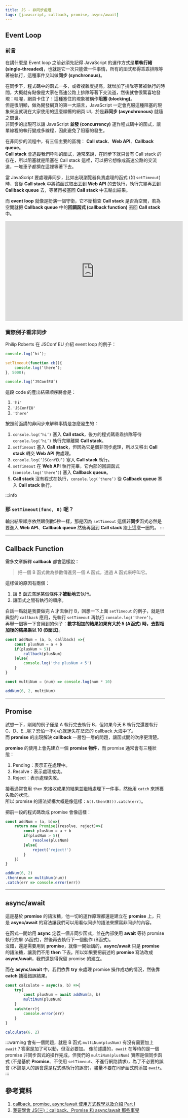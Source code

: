 ```yaml
---
title: JS - 非同步處理
tags: [javascript, callback, promise, async/await]
---
```

## Event Loop
### 前言
在講什麼是 Event loop 之前必須先記得 JavaScript 的運作方式是**單執行緒 (single-threaded)**，也就是它一次只能做一件事情，所有的函式都得乖乖排隊等著被執行，這種事件又叫做**同步 (synchronous)**。

在同步下，程式碼中的函式一多，或者複雜度提高，就增加了排隊等著被執行的時間，大概就有點像是大家在高速公路上排隊等著下交流道，然後就會很驚喜地發現：哇喔，網頁卡住了！這種塞住的現象被稱作**阻塞 (blocking)**。  
但是很明顯，做為開發網頁的第一大語言，JavaScript 一定會克服這種阻塞的現象來造就現在大家使用的這麼順暢的網頁 UI，於是**非同步 (asynchronous)** 就隨之問世。  
非同步的出現可以讓 JavaScript **並發 (concurrency)** 運作程式碼中的函式，讓單線程的執行變成多線程，因此避免了阻塞的發生。

在非同步的流程中，有三個主要的區塊： **Call stack**、**Web API**、**Callback queue**。  
**Call stack** 會追蹤我們呼叫的函式，通常來說，在同步下就只會有 Call stack 的存在，所以阻塞就是阻塞在 Call stack 這裡，可以把它想像成高速公路的交流道，一堆車子都擠在這裡等著下去。  

當 JavaScript 要處理非同步，比如出現瀏覽器負責處理的函式 (如 `setTimeout`) 時，會從 **Call stack** 中將該函式取出丟到 **Web API** 的去執行，執行完畢再丟到 **Callback queue** 去，等著再被塞回 **Call stack** 中去輸出結果。

而 **event loop** 就像是扮演一個守衛，它不斷檢查 **Call stack** 是否為空閒，若為空閒就把 **Callback queue** 中的**回調函式 (callback function)** 丟回 **Call stack** 中。

<iframe width="560" height="315" src="https://www.youtube.com/embed/8aGhZQkoFbQ?si=7V9jd4iQRVPrGkAt" title="YouTube video player" frameborder="0" allow="accelerometer; autoplay; clipboard-write; encrypted-media; gyroscope; picture-in-picture; web-share" allowfullscreen></iframe>

### 實際例子看非同步
Philip Roberts 在 JSConf EU 介紹 event loop 的例子：
```js
console.log(‘hi’);

setTimeout(function cb(){
	console.log(‘there’);
}, 5000);

console.log(‘JSConfEU’)
```

這段 code 的產出結果順序將會是：
1. `'hi'`
2. `'JSConfEU'`
3. `'there'`

按照前面講的非同步來解釋事情是怎麼發生的：
1. `console.log(‘hi’)` 塞入 **Call stack**，後方的程式碼乖乖排隊等待 `console.log(‘hi’)` 執行完畢離開 **Call stack**。
2. `setTimeout` 塞入 **Call stack**，但因為它是個非同步處理，所以又移出  **Call stack** 轉交 **Web API** 做處理。
3. `console.log(‘JSConfEU’)` 塞入 **Call stack** 執行。
4. `setTimeout` 在 **Web API** 執行完畢，它內部的回調函式 (`console.log(‘there’)`) 塞入 **Callback queue**。
5. **Call stack** 沒有程式在執行，`console.log(‘there’)` 從 **Callback queue** 塞入 **Call stack** 執行。

:::info
### 那 `setTimeout(func, 0)` 呢？
輸出結果順序依然跟倒數5秒一樣，那是因為 `setTimeout` 這個**非同步**函式必然是要進入 **Web API**、**Callback queue** 然後再回到 **Call stack** 跑上這麼一圈的。
:::

---

## Callback Function
需多文章解釋 **callback** 都會這樣說：
> 把一個 B 函式做為參數傳進另一個 A 函式，透過 A 函式來呼叫它。

這樣做的原因有兩個：
1. 讓 B 函式滿足某個條件才**被動地**去執行。
2. 讓函式之間有執行的順序。

白話一點就是我要做完 A 才去執行 B，回想一下上面 `setTimeout` 的例子，就是很典型的 `callback` 應用，先執行 `setTimeout` 再執行 `console.log(‘there’)`。  
再舉一個等一下會用到的例子：**數字相加的結果如果有大於 5 (A函式) 時，去對相加後的結果乘以 10 (B函式)**。

```js
const addNum = (a, b, callback) =>{
    const plusNum = a + b
    if(plusNum > 5){
        callback(plusNum)
    }else{
        console.log('the plusNum < 5')
    }
}

const multiNum = (num) => console.log(num * 10)

addNum(6, 2, multiNum)
```

---

## Promise
試想一下，剛剛的例子僅是 A 執行完去執行 B，但如果今天 B 執行完還要執行 C、D、E...呢？恐怕一不小心就迷失在茫茫的 callback 大海中了。  
而 **promise** 的出現解決 **callback** 一層包一層的問題，讓函式間的次序更清楚。

**promise** 的使用上會先建立一個 **promise 物件**，而 promise 通常會有三種狀態：
1. Pending：表示正在處理中。
2. Resolve：表示處理成功。
3. Reject：表示處理失敗。

接著通常會用 `then` 來接收成果的結果並繼續處理下一件事，然後用 `catch` 來捕獲失敗的狀況。  
所以 promise 的語法架構大概是像這樣：`A().then(B()).catch(err)`。

把前一段的程式碼改成 promise 會像這樣：
```js
const addNum = (a, b)=>{
    return new Promise((resolve, reject)=>{
        const plusNum = a + b
        if(plusNum > 5){
            resolve(plusNum)
        }else{
            reject('reject!')
        }
    })
}

addNum(6, 2)
.then(num => multiNum(num))
.catch(err => console.error(err))
```

---

## async/await
這是基於 **promise** 的語法糖，他一切的運作原理都還是建立在 **promise** 上，只是 **async/await** 的寫法讓我們可以用看似同步的語法來撰寫非同步的內容。

在函式一開始用 **async** 定義一個非同步函式，並在內部使用 **await** 等待 promise 執行完畢 (A函式)，然後再去執行下一個動作 (B函式)。  
沒錯，還是需要用到 **promise**，就像一開始講的，**async/await** 只是 **promise** 的語法糖，讓我們不用 **then** 下去。所以如果要把前述的 **promise** 寫法改成 **async/await**，我們還是得保留 promise 的建立。

而在 **async/await** 中，我們依靠 **try** 來處理 promise 操作成功的情況，然後靠 **catch** 捕獲錯誤結果。

```js
const calculate = async(a, b) =>{
    try{
        const plusNum = await addNum(a, b)
        multiNum(plusNum)
    }
    catch(err){
        console.error(err)
    }
}

calculate(6, 2)
```
:::warning
會有一個問題，就是 B 函式 `multiNum(plusNum)` 有沒有需要加上 `await`？答案是加了可以動，但沒必要加。
像前述講的，`await` 在等待的是一個 promise 非同步函式的操作完成，但我們的 `multiNum(plusNum)` 實際是個同步函式 (不是基於 **Promise**、不使用 `setTimeout`、不進行網路請求)，為了不必要的誤會 (不論是人的誤會還是程式碼執行的誤會)，盡量不要在同步函式前添加 `await`。
:::

## 參考資料
1. [callback, promise, async/await 使用方式教學以及介紹 Part I](https://yu-jack.github.io/2018/07/22/promise/)
2. [我要學會 JS(三)：callback、Promise 和 async/await 那些事兒](https://noob.tw/js-async/)